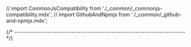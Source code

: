 
// import CommonJsCompatibility from './_common/_commonjs-compatibility.mdx';
// import GithubAndNpmjs from './_common/_github-and-npmjs.mdx';

{/* ------------------------------------------------------------------------ */}
